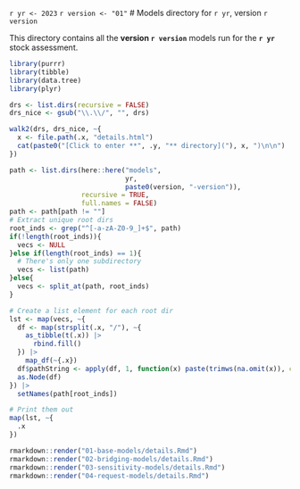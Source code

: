 `r yr <- 2023`
`r version <- "01"`
# Models directory for `r yr`, version `r version`

This directory contains all the **version `r version`** models run for the **`r yr`** stock assessment.

```r
library(purrr)
library(tibble)
library(data.tree)
library(plyr)

drs <- list.dirs(recursive = FALSE)
drs_nice <- gsub("\\.\\/", "", drs)

walk2(drs, drs_nice, ~{
  x <- file.path(.x, "details.html")
  cat(paste0("[Click to enter **", .y, "** directory]("), x, ")\n\n")
})
```

```r
path <- list.dirs(here::here("models",
                             yr,
                             paste0(version, "-version")),
                  recursive = TRUE,
                  full.names = FALSE)
path <- path[path != ""]
# Extract unique root dirs
root_inds <- grep("^[-a-zA-Z0-9_]+$", path)
if(!length(root_inds)){
  vecs <- NULL
}else if(length(root_inds) == 1){
  # There's only one subdirectory
  vecs <- list(path)
}else{
  vecs <- split_at(path, root_inds)
}

# Create a list element for each root dir
lst <- map(vecs, ~{
  df <- map(strsplit(.x, "/"), ~{
    as_tibble(t(.x)) |> 
      rbind.fill()
  }) |> 
    map_df(~{.x})
  df$pathString <- apply(df, 1, function(x) paste(trimws(na.omit(x)), collapse = "/"))
  as.Node(df)
}) |> 
  setNames(path[root_inds])

# Print them out
map(lst, ~{
  .x  
})
```

```r
rmarkdown::render("01-base-models/details.Rmd")
rmarkdown::render("02-bridging-models/details.Rmd")
rmarkdown::render("03-sensitivity-models/details.Rmd")
rmarkdown::render("04-request-models/details.Rmd")
```
